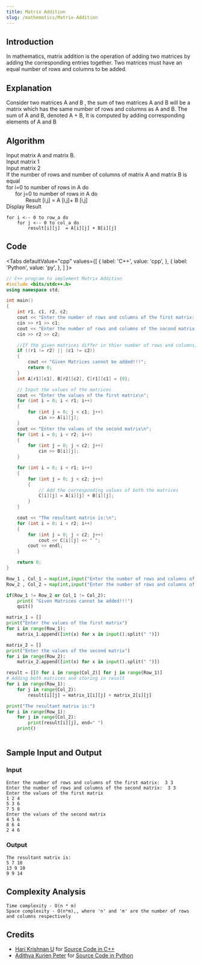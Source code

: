 ```yaml
---
title: Matrix Addition
slug: /mathematics/Matrix-Addition
---
```


## Introduction

In mathematics, matrix addition is the operation of adding two matrices by adding the corresponding entries together. Two matrices must have an equal number of rows and columns to be added.

## Explanation

Consider two matrices A and B , the sum of two matrices A and B will be a matrix which has the same number of rows and columns as A and B. The sum of A and B, denoted A + B, It is computed by adding corresponding elements of A and B


## Algorithm

Input matrix A and matrix B.<br/>
Input matrix 1 <br/>
Input matrix 2 <br/>
If the number of rows and number of columns of matrix A and matrix B is equal<br/>
for i=0 to number of rows in A do<br/>
&nbsp;&nbsp;&nbsp;&nbsp;&nbsp;&nbsp;for j=0 to number of rows in A do<br/> 
&nbsp;&nbsp;&nbsp;&nbsp;&nbsp;&nbsp;&nbsp;&nbsp;&nbsp;&nbsp;&nbsp;&nbsp;        Result [i,j] =  A [i,j]+ B [i,j]<br/>
Display Result

```
for i <-- 0 to row_a do
    for j <-- 0 to col_a do
        result[i][j]  = A[i][j] + B[i][j]
```

## Code


<Tabs
  defaultValue="cpp"
  values={[
    { label: 'C++', value: 'cpp', },
    { label: 'Python', value: 'py', },
  ]
}>

<TabItem value="cpp">

```cpp
// C++ program to implement Matrix Addition
#include <bits/stdc++.h>
using namespace std;

int main()
{
    int r1, c1, r2, c2;
    cout << "Enter the number of rows and columns of the first matrix:  ";
    cin >> r1 >> c1;
    cout << "Enter the number of rows and columns of the second matrix: ";
    cin >> r2 >> c2;

    //If the given matrices differ in thier number of rows and columns, they cannot be added
    if ((r1 != r2) || (c1 != c2))
    {
        cout << "Given Matrices cannot be added!!!";
        return 0;
    }
    int A[r1][c1], B[r2][c2], C[r1][c1] = {0};

    // Input the values of the matrices
    cout << "Enter the values of the first matrix\n";
    for (int i = 0; i < r1; i++)
    {
        for (int j = 0; j < c1; j++)
            cin >> A[i][j];
    }
    cout << "Enter the values of the second matrix\n";
    for (int i = 0; i < r2; i++)
    {
        for (int j = 0; j < c2; j++)
            cin >> B[i][j];
    }

    for (int i = 0; i < r1; i++)
    {
        for (int j = 0; j < c2; j++)
        {
            // Add the corresponding values of both the matrices
            C[i][j] = A[i][j] + B[i][j];
        }
    }

    cout << "The resultant matrix is:\n";
    for (int i = 0; i < r2; i++)
    {
        for (int j = 0; j < c2; j++)
            cout << C[i][j] << " ";
        cout << endl;
    }

    return 0;
}
```

</TabItem>
<TabItem value="py">

```python
Row_1 , Col_1 = map(int,input("Enter the number of rows and columns of the first matrix:  ").split(" "))
Row_2 , Col_2 = map(int,input("Enter the number of rows and columns of the second matrix:  ").split(" "))

if(Row_1 != Row_2 or Col_1 != Col_2):
    print( "Given Matrices cannot be added!!!")
    quit()

matrix_1 = []
print("Enter the values of the first matrix")
for i in range(Row_1):
    matrix_1.append([int(x) for x in input().split(" ")])

matrix_2 = []
print("Enter the values of the second matrix")
for i in range(Row_2):
    matrix_2.append([int(x) for x in input().split(" ")])

result = [[0 for i in range(Col_2)] for j in range(Row_1)]
# Adding both matrices and storing in result
for i in range(Row_1):
    for j in range(Col_2):
        result[i][j] = matrix_1[i][j] + matrix_2[i][j]

print("The resultant matrix is:")
for i in range(Row_1):
    for j in range(Col_2):
        print(result[i][j], end=" ")
    print()
    
```

</TabItem>
</Tabs>

## Sample Input and Output

### Input

```
Enter the number of rows and columns of the first matrix:  3 3
Enter the number of rows and columns of the second matrix:  3 3
Enter the values of the first matrix
1 2 4
5 3 6
7 5 8
Enter the values of the second matrix
4 5 6
8 6 4
2 4 6
```

### Output

```
The resultant matrix is:
5 7 10
13 9 10
9 9 14
```

## Complexity Analysis

```
Time complexity - O(n * m)
Space complexity - O(n*m),, where 'n' and 'm' are the number of rows and columns respectively
```

## Credits

-   [Hari Krishnan U](https://github.com/Harikrishnan6336) for [Source Code in C++](https://github.com/TesseractCoding/NeoAlgo/blob/master/C-Plus-Plus/math/matrix_addition.cpp)
-   [Adithya Kurien Peter](https://github.com/aaadddiii) for [Source Code in Python](https://github.com/TesseractCoding/NeoAlgo/blob/master/Python/math/Matrix_addition.py)